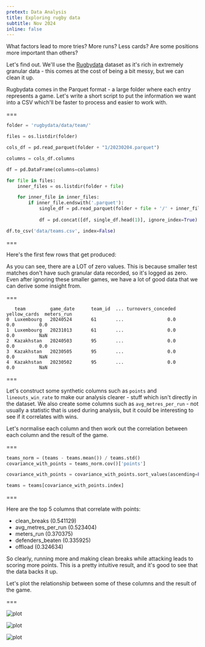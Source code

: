```yaml
---
pretext: Data Analysis
title: Exploring rugby data
subtitle: Nov 2024
inline: false
---
```


What factors lead to more tries? More runs? Less cards? Are some positions more important than others?

Let's find out. We'll use the [Rugbydata](https://github.com/seanyboi/rugbydata) dataset as it's rich in extremely granular data - this comes at the cost of being a bit messy, but we can clean it up.

Rugbydata comes in the Parquet format - a large folder where each entry represents a game. Let's write a short script to put the information we want into a CSV which'll be faster to process and easier to work with.

===

```python
folder = 'rugbydata/data/team/'

files = os.listdir(folder)

cols_df = pd.read_parquet(folder + "1/20230204.parquet")

columns = cols_df.columns

df = pd.DataFrame(columns=columns)

for file in files:
    inner_files = os.listdir(folder + file)

    for inner_file in inner_files:
        if inner_file.endswith('.parquet'):
            single_df = pd.read_parquet(folder + file + '/' + inner_file)
            
            df = pd.concat([df, single_df.head(1)], ignore_index=True)

df.to_csv('data/teams.csv', index=False)

```

===

Here's the first few rows that get produced:

As you can see, there are a LOT of zero values. This is because smaller test matches don't have such granular data recorded, so it's logged as zero. Even after ignoring these smaller games, we have a lot of good data that we can derive some insight from.

===

```
   team         game_date      team_id  ... turnovers_conceded  yellow_cards  meters_run
0  Luxembourg   20240524       61       ...                0.0           0.0         0.0
1  Luxembourg   20231013       61       ...                0.0           0.0         NaN
2  Kazakhstan   20240503       95       ...                0.0           0.0         0.0
3  Kazakhstan   20230505       95       ...                0.0           0.0         NaN
4  Kazakhstan   20230502       95       ...                0.0           0.0         NaN
```

===

Let's construct some synthetic columns such as `points` and `lineouts_win_rate` to make our analysis clearer - stuff which isn't directly in the dataset. We also create some columns such as `avg_metres_per_run` - not usually a statistic that is used during analysis, but it could be interesting to see if it correlates with wins.

Let's normalise each column and then work out the correlation between each column and the result of the game.

===

```python
teams_norm = (teams - teams.mean()) / teams.std()
covariance_with_points = teams_norm.cov()['points']

covariance_with_points = covariance_with_points.sort_values(ascending=False)

teams = teams[covariance_with_points.index]
```

===

Here are the top 5 columns that correlate with points:

- clean_breaks (0.541129)
- avg_metres_per_run (0.523404)
- meters_run (0.370375)
- defenders_beaten (0.335925)
- offload (0.324634)

So clearly, running more and making clean breaks while attacking leads to scoring more points. This is a pretty intuitive result, and it's good to see that the data backs it up.

Let's plot the relationship between some of these columns and the result of the game.

===

![plot](img/offloadsvtries.png)

![plot](img/metresvtries.png)

![plot](img/strongest.png)
